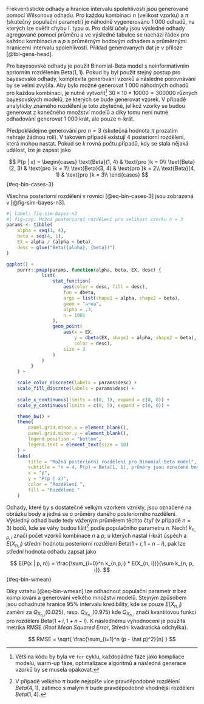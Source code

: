 Frekventistické odhady a hranice intervalu spolehlivosti jsou generované pomocí
Wilsonova odhadu. Pro každou kombinaci $n$ (velikost vzorku) a $\pi$ (skutečný
populační parametr) je náhodně vygenerováno 1 000 odhadů, na kterých lze
ověřit chybu I. typu $\alpha$. Pro další účely jsou výsledné odhady
agregované pomocí průměru a ve výsledné tabulce se nachází řádek pro každou
kombinaci $n$ a $p$ s průměrným bodovým odhadem a průměrnými hranicemi
intervalu spolehlivosti. Příklad generovaných dat je v příloze [@tbl-gens-head].

Pro bayesovské odhady je použit Binomial-Beta model s neinformativním apriorním
rozdělením $\text{Beta}(1, 1)$. Pokud by byl použit stejný postup pro bayesovské odhady,
komplexita generování
vzorků a následné porovnávání by se velmi zvyšila. Aby bylo možné generovat 1 000
náhodných odhadů pro každou kombinaci, je nutné vytvořit[^sim-tvor-bayes]
$30 \times 10 * 10000 = 300000$ různých bayesovských modelů, ze kterých se bude
generovat vzorek. V případě analyticky známého rozdělení je toto zbytečné, jelikož
vzorky se budou generovat z konečného množství modelů a díky tomu není nutné
odhadování generovat 1 000 krát, ale pouze $n$-krát.

[^sim-tvor-bayes]: Většina kódu by byla ve `for` cyklu, každopádné fáze jako
kompliace modelu, warm-up fáze, optimalizace algoritmů a následná generace
vzorků by se musela opakovat.

Předpokládejme generování pro $n = 3$ (skutečná hodnota $\pi$ prozatím nehraje
žádnou roli). V takovém případě existují 4 posteriorní rozdělení, která mohou 
nastat. Pokud se $k$ rovná počtu případů, kdy se stala nějaká událost, lze je 
zapsat jako

$$
P(p | x) = 
\begin{cases}
\text{Beta}(1, 4) & \text{pro }k = 0\\
\text{Beta}(2, 3) & \text{pro }k = 1\\
\text{Beta}(3, 4) & \text{pro }k = 2\\
\text{Beta}(4, 1) & \text{pro }k = 3\\
\end{cases}
$$ {#eq-bin-cases-3}

Všechna posteriorní rozdělení v rovnici [@eq-bin-cases-3] jsou zobrazená
v [@fig-sim-bayes-n3].

```{r }
#| label: fig-sim-bayes-n3
#| fig-cap: Možná posteriorní rozdělení pro velikost vzorku n = 3
params <- tibble(
    alpha = seq(1, 4),
    beta = seq(4, 1),
    EX = alpha / (alpha + beta),
    desc = glue("Beta({alpha}, {beta})")
)

ggplot() +
    purrr::pmap(params, function(alpha, beta, EX, desc) {
             list(
                 stat_function(
                     aes(color = desc, fill = desc),
                     fun = dbeta,
                     args = list(shape1 = alpha, shape2 = beta),
                     geom = "area", 
                     alpha = .3,
                     n = 1001
                 ),
                 geom_point(
                     aes(x = EX, 
                         y = dbeta(EX, shape1 = alpha, shape2 = beta),
                         color = desc),
                     size = 3
                 )
             )
         }
    ) +

    scale_color_discrete(labels = params$desc) +
    scale_fill_discrete(labels = params$desc) +
    
    scale_x_continuous(limits = c(0, 1), expand = c(0, 0)) +
    scale_y_continuous(limits = c(0, 5), expand = c(0, 0)) +

    theme_bw() +
    theme(
        panel.grid.minor.x = element_blank(),
        panel.grid.minor.y = element_blank(),
        legend.position = "bottom",
        legend.text = element_text(size = 10)
    ) +
    labs(
        title = "Možná posteriorní rozdělení pro Binomial-Beta model",
        subtitle = "n = 4, P(p) = Beta(1, 1), průměry jsou označené bodem",
        x = "p",
        y = "P(p | x)",
        color = "Rozdělení ",
        fill = "Rozdělení "
    )
```

Odhady, které by s dostatečně velkým vzorkem vznikly, jsou označené na obrázku
body a jedná se o průměry daného posteriorního rozdělení. Výsledný odhad bude
tedy váženým průměrem těchto čtyř (v případě $n = 3$) bodů, kde se váhy budou
lišit[^sim-post-lisit] podle populačního parametru $\pi$. Nechť $k_{n, p, i}$ značí
počet vzorků kombinace $n$ a $p$, u kterých nastal $i$-krát úspěch a
$E(X_{n, i})$ střední hodnotu posteriorní rozdělení $\text{Beta}(1 + i, 1 + n - i)$,
pak lze střední hodnota odhadu zapsat jako

$$
E(P(x | p, n)) = \frac{\sum_{i=0}^n k_{n,p,i} * E(X_{n, i})}{\sum k_{n, p, i}}.
$$ {#eq-bin-wmean}

[^sim-post-lisit]: V případě velkého $\pi$ bude nejspíše více pravděpodobné 
rozdělení $Beta(4, 1)$, zatímco s malým $\pi$ bude pravděpodobně vhodnější
rozdělení $Beta(1, 4)$.

Díky vztahu [@eq-bin-wmean] lze odhadnout populační parametr $\pi$ bez 
kompilování a generování velkého množství modelů. Stejným způsobem jsou odhadnuté
hranice 95% intervalu kredibility, kde se pouze $E(X_{n, i})$ zamění za
$Q_{X_{n, i}}(0.025)$, resp. $Q_{X_{n, i}}(0.975)$ kde $Q_{X_{n, i}}$ značí
kvantilovou funkci pro rozdělení $\text{Beta}(1 + i, 1 + n - i)$. K následnému
vyhodnocení je použita metrika RMSE (*Root Mean Squared Error*, Střední 
kvadratická odchylka).

$$
RMSE = \sqrt{
    \frac{\sum_{i=1}^n (p - \hat p)^2}{n}
}
$$

